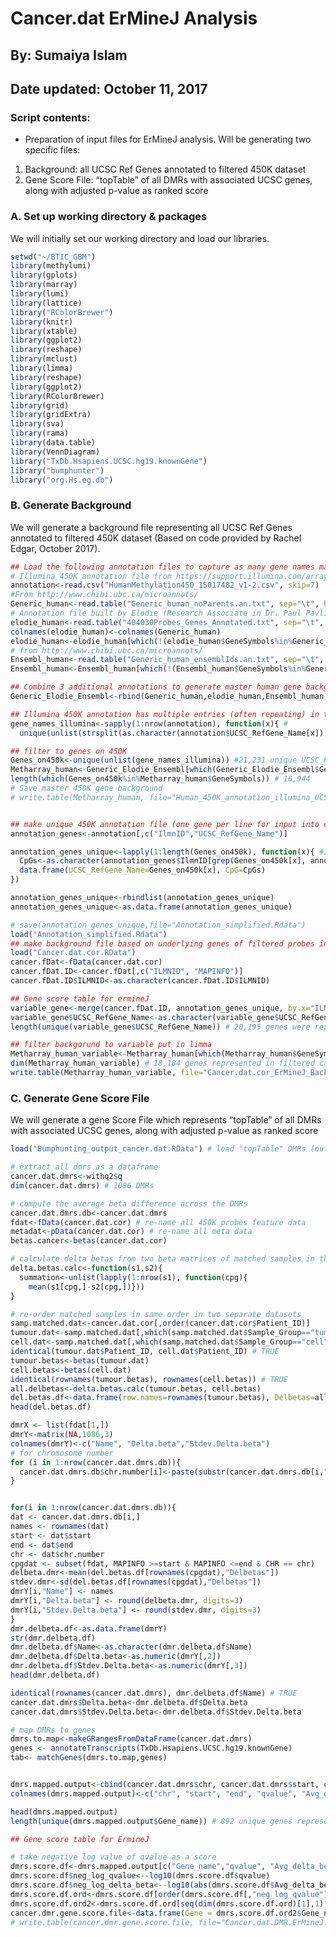 Cancer.dat ErMineJ Analysis
========================================================
## By: Sumaiya Islam
## Date updated: October 11, 2017

### Script contents:
- Preparation of input files for ErMineJ analysis. Will be generating two specific files:
1) Background: all UCSC Ref Genes annotated to filtered 450K dataset
2) Gene Score File: "topTable" of all DMRs with associated UCSC genes, along with adjusted p-value as ranked score

### A. Set up working directory & packages


We will initially set our working directory and load our libraries.
```r
setwd("~/BTIC_GBM") 
library(methylumi)
library(gplots)
library(marray)
library(lumi)
library(lattice)
library("RColorBrewer")
library(knitr)
library(xtable)
library(ggplot2)
library(reshape)
library(mclust)
library(limma)
library(reshape)
library(ggplot2)
library(RColorBrewer)
library(grid)
library(gridExtra)
library(sva)
library(rama)
library(data.table)
library(VennDiagram)
library("TxDb.Hsapiens.UCSC.hg19.knownGene")
library("bumphunter")
library("org.Hs.eg.db")
```

### B. Generate Background

We will generate a background file representing all UCSC Ref Genes annotated to filtered 450K dataset (Based on code provided by Rachel Edgar, October 2017).

```r
## Load the following annotation files to capture as many gene names matching UCSC gene names as possible:
# Illumina 450K annotation file from https://support.illumina.com/array/array_kits/infinium_humanmethylation450_beadchip_kit/downloads.html
annotation<-read.csv("HumanMethylation450_15017482_v1-2.csv", skip=7)
#From http://www.chibi.ubc.ca/microannots/
Generic_human<-read.table("Generic_human_noParents.an.txt", sep="\t", header=T)
# Annotation file built by Elodie (Research Associate in Dr. Paul Pavlidis lab)
elodie_human<-read.table("404030Probes_Genes_Annotated.txt", sep="\t", header=F)
colnames(elodie_human)<-colnames(Generic_human)
elodie_human<-elodie_human[which(!(elodie_human$GeneSymbols%in%Generic_human$GeneSymbols)),] # only extract gene names which are novel and not contained in Generic_human
# from http://www.chibi.ubc.ca/microannots/
Ensembl_human<-read.table("Generic_human_ensemblIds.an.txt", sep="\t", header=T)
Ensembl_human<-Ensembl_human[which(!(Ensembl_human$GeneSymbols%in%Generic_human$GeneSymbols)),] # only extract gene names which are novel and not contained in Generic_human

## Combine 3 additional annotations to generate master human gene background
Generic_Elodie_Ensembl<-rbind(Generic_human,elodie_human,Ensembl_human)

## Illumina 450K annotation has multiple entries (often repeating) in the UCSC RefGene Name column; will need to split these apart and only extract unique entries
gene_names_illumina<-sapply(1:nrow(annotation), function(x){ #
  unique(unlist(strsplit(as.character(annotation$UCSC_RefGene_Name[x]),";")))})

## filter to genes on 450K
Genes_on450k<-unique(unlist(gene_names_illumina)) #21,231 unique UCSC_RefGene_Name entries in 450K annotation
Metharray_human<-Generic_Elodie_Ensembl[which(Generic_Elodie_Ensembl$GeneSymbols%in%Genes_on450k),] # filter master human gene background file to just unique UCSC_RefGene_Name entries in 450K annotation; 18,892 rows (this is the master 450K gene background)
length(which(Genes_on450k%in%Metharray_human$GeneSymbols)) # 16,944
# Save master 450K gene background
# write.table(Metharray_human, file="Human_450K_annotation_illumina_UCSCaug2017.an.txt", sep="\t")


## make unique 450K annotation file (one gene per line for input into ermineJ)
annotation_genes<-annotation[,c("IlmnID","UCSC_RefGene_Name")]

annotation_genes_unique<-lapply(1:length(Genes_on450k), function(x){ #1:length(Genes_on450k)
  CpGs<-as.character(annotation_genes$IlmnID[grep(Genes_on450k[x], annotation_genes$UCSC_RefGene_Name)])
  data.frame(UCSC_RefGene_Name=Genes_on450k[x], CpG=CpGs)
})

annotation_genes_unique<-rbindlist(annotation_genes_unique)
annotation_genes_unique<-as.data.frame(annotation_genes_unique)

# save(annotation_genes_unique,file="Annotation_simplified.Rdata")
load("Annotation_simplified.Rdata")
## make background file based on underlying genes of filtered probes in 450K dataset 
load("Cancer.dat.cor.RData")
cancer.fDat<-fData(cancer.dat.cor)
cancer.fDat.ID<-cancer.fDat[,c("ILMNID", "MAPINFO")]
cancer.fDat.ID$ILMNID<-as.character(cancer.fDat.ID$ILMNID)

## Gene score table for ermineJ
variable_gene<-merge(cancer.fDat.ID, annotation_genes_unique, by.x="ILMNID", by.y="CpG")
variable_gene$UCSC_RefGene_Name<-as.character(variable_gene$UCSC_RefGene_Name)
length(unique(variable_gene$UCSC_RefGene_Name)) # 20,195 genes were represented in filtered cancer.dat 450K data

## filter backgorund to variable put in limma
Metharray_human_variable<-Metharray_human[which(Metharray_human$GeneSymbols%in%variable_gene$UCSC_RefGene_Name),]
dim(Metharray_human_variable) # 18,184 genes represented in filtered cancer.dat 450K data
write.table(Metharray_human_variable, file="Cancer.dat.cor_ErMineJ_Background.txt", sep="\t")
```

### C. Generate Gene Score File

We will generate a gene Score File which represents "topTable" of all DMRs with associated UCSC genes, along with adjusted p-value as ranked score

```r
load("Bumphunting_output_cancer.dat.RData") # load "topTable" DMRs (output from Bumphunting analysis of cancer.dat 450K data)

# extract all dmrs as a dataframe
cancer.dat.dmrs<-withq2$q
dim(cancer.dat.dmrs) # 1086 DMRs

# compute the average beta difference across the DMRs
cancer.dat.dmrs.db<-cancer.dat.dmrs
fdat<-fData(cancer.dat.cor) # re-name all 450K probes feature data
metadat<-pData(cancer.dat.cor) # re-name all meta data
betas.cancer<-betas(cancer.dat.cor)

# calculate delta betas from two beta matrices of matched samples in the same order
delta.betas.calc<-function(s1,s2){
  summation<-unlist(lapply(1:nrow(s1), function(cpg){
    mean(s1[cpg,]-s2[cpg,])}))
}

# re-order matched samples in same order in two separate datasets
samp.matched.dat<-cancer.dat.cor[,order(cancer.dat.cor$Patient_ID)]
tumour.dat<-samp.matched.dat[,which(samp.matched.dat$Sample_Group=="tumour")]
cell.dat<-samp.matched.dat[,which(samp.matched.dat$Sample_Group=="cell")]
identical(tumour.dat$Patient_ID, cell.dat$Patient_ID) # TRUE
tumour.betas<-betas(tumour.dat)
cell.betas<-betas(cell.dat)
identical(rownames(tumour.betas), rownames(cell.betas)) # TRUE
all.delbetas<-delta.betas.calc(tumour.betas, cell.betas)
del.betas.df<-data.frame(row.names=rownames(tumour.betas), Delbetas=all.delbetas)
head(del.betas.df)

dmrX <- list(fdat[1,])
dmrY<-matrix(NA,1086,3)
colnames(dmrY)<-c("Name", "Delta.beta","Stdev.Delta.beta")
# for chromosome number
for (i in 1:nrow(cancer.dat.dmrs.db)){
  cancer.dat.dmrs.db$chr.number[i]<-paste(substr(cancer.dat.dmrs.db[i,"chr"], start=4, stop=6))
}


for(i in 1:nrow(cancer.dat.dmrs.db)){
dat <- cancer.dat.dmrs.db[i,]
names <- rownames(dat)
start <- dat$start
end <- dat$end
chr <- dat$chr.number
cpgdat <- subset(fdat, MAPINFO >=start & MAPINFO <=end & CHR == chr)
delbeta.dmr<-mean(del.betas.df[rownames(cpgdat),"Delbetas"])
stdev.dmr<-sd(del.betas.df[rownames(cpgdat),"Delbetas"])
dmrY[i,"Name"] <- names
dmrY[i,"Delta.beta"] <- round(delbeta.dmr, digits=3)
dmrY[i,"Stdev.Delta.beta"] <- round(stdev.dmr, digits=3)
}
dmr.delbeta.df<-as.data.frame(dmrY)
str(dmr.delbeta.df)
dmr.delbeta.df$Name<-as.character(dmr.delbeta.df$Name)
dmr.delbeta.df$Delta.beta<-as.numeric(dmrY[,2])
dmr.delbeta.df$Stdev.Delta.beta<-as.numeric(dmrY[,3])
head(dmr.delbeta.df)

identical(rownames(cancer.dat.dmrs), dmr.delbeta.df$Name) # TRUE
cancer.dat.dmrs$Delta.beta<-dmr.delbeta.df$Delta.beta
cancer.dat.dmrs$Stdev.Delta.beta<-dmr.delbeta.df$Stdev.Delta.beta

# map DMRs to genes
dmrs.to.map<-makeGRangesFromDataFrame(cancer.dat.dmrs)
genes <- annotateTranscripts(TxDb.Hsapiens.UCSC.hg19.knownGene)
tab<- matchGenes(dmrs.to.map,genes)


dmrs.mapped.output<-cbind(cancer.dat.dmrs$chr, cancer.dat.dmrs$start, cancer.dat.dmrs$end, cancer.dat.dmrs$qvalue, cancer.dat.dmrs$Delta.beta, cancer.dat.dmrs$Stdev.Delta.beta, cancer.dat.dmrs$nprobes, tab)
colnames(dmrs.mapped.output)<-c("chr", "start", "end", "qvalue", "Avg_delta_beta", "Stdev_delta_beta", "nprobes",   "Gene_name","annotation", "description","region",              "subregion", "insideDistance", "exonnumber", "nexons","UTR","strand",                          "geneL","codingL","Entrez", "subjectHits" )

head(dmrs.mapped.output)
length(unique(dmrs.mapped.output$Gene_name)) # 892 unique genes represented in 1086 genes from DMRs

## Gene score table for ErmineJ

# take negative log value of qvalue as a score
dmrs.score.df<-dmrs.mapped.output[c("Gene_name","qvalue", "Avg_delta_beta")]
dmrs.score.df$neg_log_qvalue<--log10(dmrs.score.df$qvalue)
dmrs.score.df$neg_log_delta_beta<--log10(abs(dmrs.score.df$Avg_delta_beta))
dmrs.score.df.ord<-dmrs.score.df[order(dmrs.score.df[,"neg_log_qvalue"], dmrs.score.df[,"neg_log_delta_beta"]), ]
dmrs.score.df.ord2<-dmrs.score.df.ord[seq(dim(dmrs.score.df.ord)[1],1),]
cancer.dmr.gene.score.file<-data.frame(Gene = dmrs.score.df.ord2$Gene_name, Score=1:1086)
# write.table(cancer.dmr.gene.score.file, file="Cancer.dat.DMR.ErMineJ.gene.score.file.txt", sep="\t", quote=F, row.names=F)
```

